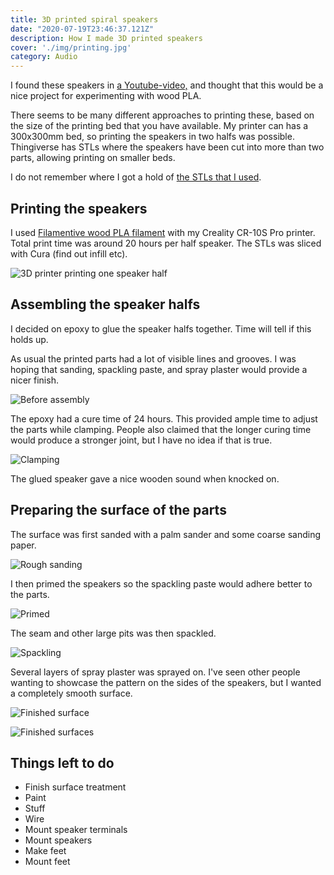 ```yaml
---
title: 3D printed spiral speakers
date: "2020-07-19T23:46:37.121Z"
description: How I made 3D printed speakers
cover: './img/printing.jpg'
category: Audio
---
```


I found these speakers in [a Youtube-video,](https://www.youtube.com/watch?v=h-RSm97lkOU) and thought that this would be a nice project for experimenting with wood PLA.

There seems to be many different approaches to printing these, based on the size of the printing bed that you have available.
My printer can has a 300x300mm bed, so printing the speakers in two halfs was possible.
Thingiverse has STLs where the speakers have been cut into more than two parts, allowing printing on smaller beds.

I do not remember where I got a hold of [the STLs that I used](./files/akemake_spirula_4inch.zip).

## Printing the speakers

I used [Filamentive wood PLA filament](https://no.farnell.com/filamentive/10917/3d-printer-filament-wood-1-75mm/dp/2917113) with my Creality CR-10S Pro printer.
Total print time was around 20 hours per half speaker. The STLs was sliced with Cura (find out infill etc).

![3D printer printing one speaker half](./img/printing.jpg)

## Assembling the speaker halfs

I decided on epoxy to glue the speaker halfs together. Time will tell if this holds up.

As usual the printed parts had a lot of visible lines and grooves. I was hoping that sanding, spackling paste, and spray plaster would provide a nicer finish.

![Before assembly](./img/before-assembly.jpg)

The epoxy had a cure time of 24 hours. This provided ample time to adjust the parts while clamping.
People also claimed that the longer curing time would produce a stronger joint, but I have no idea if that is true.

![Clamping](./img/clamping.jpg)

The glued speaker gave a nice wooden sound when knocked on.

## Preparing the surface of the parts

The surface was first sanded with a palm sander and some coarse sanding paper.

![Rough sanding](./img/rough-sanding.jpg)

I then primed the speakers so the spackling paste would adhere better to the parts.

![Primed](./img/primed.jpg)

The seam and other large pits was then spackled.

![Spackling](./img/spackling.jpg)

Several layers of spray plaster was sprayed on.
I've seen other people wanting to showcase the pattern on the sides of the speakers, but I wanted a completely smooth surface.

![Finished surface](./img/finished-surface.jpg)

![Finished surfaces](./img/finished-surfaces.jpg)

## Things left to do

- Finish surface treatment
- Paint
- Stuff
- Wire
- Mount speaker terminals
- Mount speakers
- Make feet
- Mount feet
